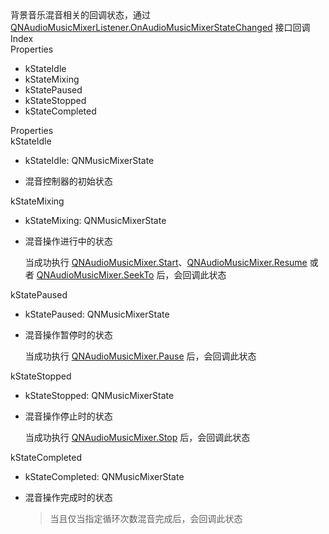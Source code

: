<link rel="stylesheet" type="text/css" href="https://docs.qnsdk.com/styles/doc-v4-api.css" />
<div class="rtc-doc rtc-doc-page" id="rtc-doc">
<section class="rtc-doc-panel rtc-doc-describe rtc-doc-note">
                背景音乐混音相关的回调状态，通过 <a href='11990/QNAudioMusicMixerListener#OnAudioMusicMixerStateChanged'>QNAudioMusicMixerListener.OnAudioMusicMixerStateChanged</a> 接口回调</section>
            <div class="rtc-doc-page-wrap">Index</div>
<section class="rtc-doc-panel">
        <div class="rtc-doc-page-title">Properties</div>
        <ul class="rtc-doc-catalogue">
                <li><a onClick='document.location.replace(`${document.location.protocol}//${document.location.host}${document.location.pathname}${document.location.search}#kStateIdle`)'>kStateIdle</a></li>
                <li><a onClick='document.location.replace(`${document.location.protocol}//${document.location.host}${document.location.pathname}${document.location.search}#kStateMixing`)'>kStateMixing</a></li>
                <li><a onClick='document.location.replace(`${document.location.protocol}//${document.location.host}${document.location.pathname}${document.location.search}#kStatePaused`)'>kStatePaused</a></li>
                <li><a onClick='document.location.replace(`${document.location.protocol}//${document.location.host}${document.location.pathname}${document.location.search}#kStateStopped`)'>kStateStopped</a></li>
                <li><a onClick='document.location.replace(`${document.location.protocol}//${document.location.host}${document.location.pathname}${document.location.search}#kStateCompleted`)'>kStateCompleted</a></li>
        </ul>
</section>
<div class="rtc-doc-page-wrap">Properties</div>
<section class="rtc-doc-panel">
<div class="rtc-doc-page-title rtc-doc-antor" id="kStateIdle">kStateIdle</div>
<ul class="rtc-doc-page-container">
        <li class="rtc-doc-sign-signature">kStateIdle: QNMusicMixerState</li>
    </li>
<li class="rtc-doc-page-description">
    <div class="rtc-doc-desc-wrap">
        <p>混音控制器的初始状态</p>
    </div>
</li>
</ul>
</section>
<section class="rtc-doc-panel">
<div class="rtc-doc-page-title rtc-doc-antor" id="kStateMixing">kStateMixing</div>
<ul class="rtc-doc-page-container">
        <li class="rtc-doc-sign-signature">kStateMixing: QNMusicMixerState</li>
    </li>
<li class="rtc-doc-page-description">
    <div class="rtc-doc-desc-wrap">
        <p>混音操作进行中的状态</p>
        <p>当成功执行 <a href='11989/QNAudioMusicMixer#Start[1/2]'>QNAudioMusicMixer.Start</a>、<a href='11989/QNAudioMusicMixer#Resume'>QNAudioMusicMixer.Resume</a> 或者 <a href='11989/QNAudioMusicMixer#SeekTo'>QNAudioMusicMixer.SeekTo</a> 后，会回调此状态</p>
    </div>
</li>
</ul>
</section>
<section class="rtc-doc-panel">
<div class="rtc-doc-page-title rtc-doc-antor" id="kStatePaused">kStatePaused</div>
<ul class="rtc-doc-page-container">
        <li class="rtc-doc-sign-signature">kStatePaused: QNMusicMixerState</li>
    </li>
<li class="rtc-doc-page-description">
    <div class="rtc-doc-desc-wrap">
        <p>混音操作暂停时的状态</p>
        <p>当成功执行 <a href='11989/QNAudioMusicMixer#Pause'>QNAudioMusicMixer.Pause</a> 后，会回调此状态</p>
    </div>
</li>
</ul>
</section>
<section class="rtc-doc-panel">
<div class="rtc-doc-page-title rtc-doc-antor" id="kStateStopped">kStateStopped</div>
<ul class="rtc-doc-page-container">
        <li class="rtc-doc-sign-signature">kStateStopped: QNMusicMixerState</li>
    </li>
<li class="rtc-doc-page-description">
    <div class="rtc-doc-desc-wrap">
        <p>混音操作停止时的状态</p>
        <p>当成功执行 <a href='11989/QNAudioMusicMixer#Stop'>QNAudioMusicMixer.Stop</a> 后，会回调此状态</p>
    </div>
</li>
</ul>
</section>
<section class="rtc-doc-panel">
<div class="rtc-doc-page-title rtc-doc-antor" id="kStateCompleted">kStateCompleted</div>
<ul class="rtc-doc-page-container">
        <li class="rtc-doc-sign-signature">kStateCompleted: QNMusicMixerState</li>
    </li>
<li class="rtc-doc-page-description">
    <div class="rtc-doc-desc-wrap">
        <p>混音操作完成时的状态</p>
    </div>
    <section class="rtc-doc-panel rtc-doc-describe-note">
        <blockquote>
        <p>当且仅当指定循环次数混音完成后，会回调此状态</p>
        </blockquote>
    </section>
</li>
</ul>
</section>
</div>



